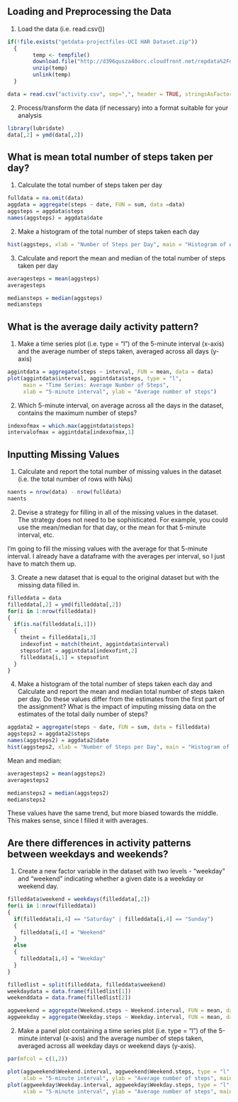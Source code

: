 ## Loading and Preprocessing the Data

1. Load the data (i.e. read.csv())

```{r, echo = TRUE}
if(!file.exists("getdata-projectfiles-UCI HAR Dataset.zip")) 
  {
        temp <- tempfile()
        download.file("http://d396qusza40orc.cloudfront.net/repdata%2Fdata%2Factivity.zip",temp)
        unzip(temp)
        unlink(temp)
  }

data = read.csv("activity.csv", sep=",", header = TRUE, stringsAsFactors = FALSE, na.strings = "NA")
```

2. Process/transform the data (if necessary) into a format suitable for your analysis

```{r, echo = TRUE}
library(lubridate)
data[,2] = ymd(data[,2])
```

## What is mean total number of steps taken per day?

1. Calculate the total number of steps taken per day

```{r, echo = TRUE}
fulldata = na.omit(data)
aggdata = aggregate(steps ~ date, FUN = sum, data =data)
aggsteps = aggdata$steps
names(aggsteps) = aggdata$date 
```

2. Make a histogram of the total number of steps taken each day

```{r, echo = TRUE}
hist(aggsteps, xlab = "Number of Steps per Day", main = "Histogram of Average Total Number of Steps")
```

3. Calculate and report the mean and median of the total number of steps taken per day

```{r, eval = TRUE}
averagesteps = mean(aggsteps)
averagesteps
```

```{r, eval = TRUE}
mediansteps = median(aggsteps)
mediansteps
```

## What is the average daily activity pattern?

1. Make a time series plot (i.e. type = "l") of the 5-minute interval (x-axis) and the average number of steps taken, averaged across all days (y-axis)

```{r, echo = TRUE}
aggintdata = aggregate(steps ~ interval, FUN = mean, data = data)
plot(aggintdata$interval, aggintdata$steps, type = "l",
     main = "Time Series: Average Number of Steps", 
     xlab = "5-minute interval", ylab = "Average number of steps")
```

2. Which 5-minute interval, on average across all the days in the dataset, contains the maximum number of steps?

```{r, echo = TRUE, eval = TRUE}
indexofmax = which.max(aggintdata$steps)
intervalofmax = aggintdata[indexofmax,1]
```

## Inputting Missing Values

1. Calculate and report the total number of missing values in the dataset (i.e. the total number of rows with NAs)

```{r, echo = TRUE, eval = TRUE}
naents = nrow(data) - nrow(fulldata)
naents
```

2. Devise a strategy for filling in all of the missing values in the dataset. The strategy does not need to be sophisticated. For example, you could use the mean/median for that day, or the mean for that 5-minute interval, etc.

I'm going to fill the missing values with the average for that 5-minute interval. I already have a dataframe with the averages per interval, so I just have to match them up.

3. Create a new dataset that is equal to the original dataset but with the missing data filled in.

```{r, echo = TRUE}
filleddata = data
filleddata[,2] = ymd(filleddata[,2])
for(i in 1:nrow(filleddata))
{
  if(is.na(filleddata[i,1]))
  {
    theint = filleddata[i,3]
    indexofint = match(theint, aggintdata$interval)
    stepsofint = aggintdata[indexofint,2]
    filleddata[i,1] = stepsofint
  }
}
```

4. Make a histogram of the total number of steps taken each day and Calculate and report the mean and median total number of steps taken per day. Do these values differ from the estimates from the first part of the assignment? What is the impact of imputing missing data on the estimates of the total daily number of steps?

```{r, echo = TRUE}
aggdata2 = aggregate(steps ~ date, FUN = sum, data = filleddata)
aggsteps2 = aggdata2$steps
names(aggsteps2) = aggdata2$date 
hist(aggsteps2, xlab = "Number of Steps per Day", main = "Histogram of Average Total Number of Steps: Filled")
```

Mean and median:
```{r, echo = TRUE, eval = TRUE}
averagesteps2 = mean(aggsteps2)
averagesteps2
```
```{r, echo = TRUE, eval = TRUE}
mediansteps2 = median(aggsteps2)
mediansteps2
```

These values have the same trend, but more biased towards the middle. This makes sense, since I filled it with averages.

## Are there differences in activity patterns between weekdays and weekends?

1. Create a new factor variable in the dataset with two levels - "weekday" and "weekend" indicating whether a given date is a weekday or weekend day.

```{r, echo = TRUE}
filleddata$weekend = weekdays(filleddata[,2])
for(i in 1:nrow(filleddata))
{
  if(filleddata[i,4] == "Saturday" | filleddata[i,4] == "Sunday")
  {
    filleddata[i,4] = "Weekend"
  }
  else
  {
    filleddata[i,4] = "Weekday"
  }
}

filledlist = split(filleddata, filleddata$weekend)
weekdaydata = data.frame(filledlist[1])
weekenddata = data.frame(filledlist[2])

aggweekend = aggregate(Weekend.steps ~ Weekend.interval, FUN = mean, data = weekenddata)
aggweekday = aggregate(Weekday.steps ~ Weekday.interval, FUN = mean, data = weekdaydata)
```

2. Make a panel plot containing a time series plot (i.e. type = "l") of the 5-minute interval (x-axis) and the average number of steps taken, averaged across all weekday days or weekend days (y-axis). 

```{r, echo = TRUE}
par(mfcol = c(1,2))

plot(aggweekend$Weekend.interval, aggweekend$Weekend.steps, type = "l",
     xlab = "5-minute interval", ylab = "Average number of steps", main = "Weekends")
plot(aggweekday$Weekday.interval, aggweekday$Weekday.steps, type = "l",
     xlab = "5-minute interval", ylab = "Average number of steps", main = "Weekdays")
```
